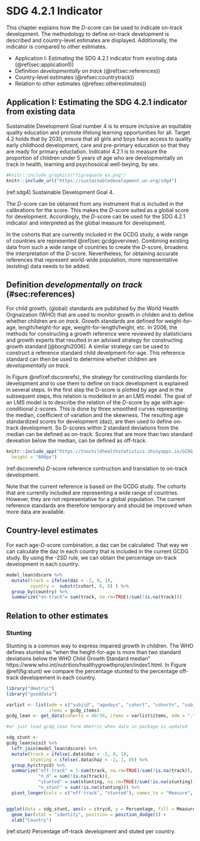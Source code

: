 # SDG 4.2.1 Indicator {#ch:SDGindicator}

This chapter explains how the $D$-score can be used to indicate on-track
development. The methodology to define on-track development is described and
country-level estimates are displayed. Additionally, the indicator is compared
to other estimates.

* Application I: Estimating the SDG 4.2.1 indicator from existing data
(\@ref(sec:application1))
* Definition *developmentally on track* (\@ref(sec:references))
* Country-level estimates (\@refsec:countrytrack))
* Relation to other estimates (\@refsec:otherestimates))

## Application I: Estimating the SDG 4.2.1 indicator from existing data {#sec:application1}

Sustainable Development Goal number 4 is to ensure inclusive an equitable
quality education and promote lifelong learning opportunities for all. Target
4.2 holds that by 2030, ensure that all girls and boys have access to quality
early childhood development, care and pre-primary education so that they are
ready for primary eductation. Indicator 4.2.1 is to measure the proportion of
children under 5 years of age who are developmentally on track in health,
learning and psychosoical well-beying, by sex.

```{r sdg4, fig.cap = '(ref:sdg4)'}
#knitr::include_graphics("fig/equate_ex.png")
knitr::include_url("https://sustainabledevelopment.un.org/sdg4")
```
(ref:sdg4) Sustainable Development Goal 4.

The $D$-score can be obtained from any instrument that is included in the
calibrations for the score. This makes the $D$-score suited as a global score
for development. Accordingly, the $D$-score can be used for the SDG 4.2.1
indicator and interpreted as the global measure for development.

In the cohorts that are currently included in the GCDG study, a wide range of
countries are represented \@ref(sec:gcdgoverview). Combining existing data from
such a wide range of countries to create the $D$-score, broadens the
interpretation of the $D$-score. Nevertheless, for obtaining accurate references
that represent world-wide population, more representative (existing) data needs
to be added.

## Definition *developmentally on track* (#sec:references)

For child growth, (global) standards are published by the World Health
Orgnaization (WHO) that are used to monitor growth in childen and to define
whether children are *on track*. Growth standards are defined for
weight-for-age, length/height-for age, weight-for-length/height, etc. In 2006,
the methods for constructing a growth reference were reviewed by statisticians
and growth experts that resulted in an advised strategy for constructing growth
standard [@borghi2006]. A similar strategy can be used to construct a reference
standard child develpment-for-age. This reference standard can then be used to
determine whether children are *developmentally on track*.

In Figure \@ref(ref:dscorerefs), the strategy for constructing standards for
development and to use them to define on track development is explained in
several steps. In the first step the D-score is plotted by age and in the
subsequent steps, this relation is modelled in an an LMS model. The goal of an
LMS model is to describe the relation of the $D$-score by age with
age-conditional z-scores. This is done by three smoothed curves representing the
median, coefficient of variation and the skewness. The resulting age
standardized scores for development (daz), are then used to define on-track
development. So D-scores within 2 standard deviations from the median can be
defined as on-track. Scores that are more than two standard deveation below the
median, can be defined as off-track.


```{r}
knitr::include_app("https://tnochildhealthstatistics.shinyapps.io/GCDG_references/", 
  height = "600px")
```
(ref:dscorerefs) $D$-score reference contruction and translation to on-track development.

Note that the current reference is based on the GCDG study. The cohorts that are
currently included are representing a wide range of countries. However, they are
not representative for a global population. The current reference standards are
therefore temporary and should be improved when more data are available.


## Country-level estimates {#sec:countrytrack}

For each age-$D$-score combination, a daz can be calculated. That way we can
calculate the daz in each country that is included in the current GCDG study. By
using the -2SD rule, we can obtain the percentage on-track development in each
country.

```{r}
model_lean$dscore %>%
  mutate(track = ifelse(daz < -2, 0, 1),
         country =  substr(cohort, 6, 8) ) %>%
  group_by(country) %>%
  summarize("on-track"= sum(track, na.rm=TRUE)/sum(!is.na(track)))
```


## Relation to other estimates {#sec:otherestimates}

### Stunting

Stunting is a common way to express impaired growth in children. The WHO defines
stunted as "when the height-for-age is more than two standard deviations below
the WHO Child Growth Standard median"
https://www.who.int/nutrition/healthygrowthproj/en/index1.html. In Figure
\@ref(fig:stunt) we compare the percentage stunted to the percentage off-track
developement in each country.


```{r}
library("dmetric")
library("gseddata")

varlist <- list(adm = c("subjid", "agedays", "cohort", "cohortn", "subjido"),
                items = gcdg_items)
gcdg_lean <- get_data(cohorts = 40:56, items = varlist$items, adm = ".", aux = ".", cov = ".")

#or just load gcdg_lean form dmetric when data in package is updated

sdg_stunt <- 
gcdg_lean$visit %>% 
  left_join(model_lean$dscore) %>%
  mutate(track = ifelse(.data$daz < -2, 0, 1),
         stunting = ifelse(.data$haz < -2, 1, 0)) %>%
  group_by(ctrycd) %>%
  summarize("off-track" = 1-sum(track, na.rm=TRUE)/sum(!is.na(track)),
            "n_d" = sum(!is.na(track)),
            "stunted" = sum(stunting, na.rm=TRUE)/sum(!is.na(stunting)), 
            "n_stunt" = sum(!is.na(stunting))) %>%
  pivot_longer(cols = c("off-track", "stunted"), names_to = "Measure", values_to = "Percentage")


ggplot(data = sdg_stunt, aes(x = ctrycd, y = Percentage, fill = Measure)) +
  geom_bar(stat = "identity", position = position_dodge()) +
  xlab("Country")


```
(ref:stunt) Percentage off-track development and stuted per country.

###